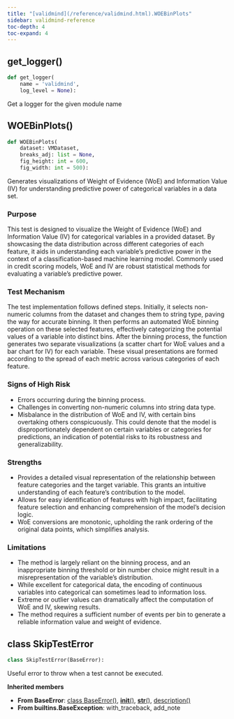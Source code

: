 ```yaml
---
title: "[validmind](/reference/validmind.html).WOEBinPlots"
sidebar: validmind-reference
toc-depth: 4
toc-expand: 4
---
```


## get_logger<span class='muted'>()</span>

<!-- module.qmd.jinja2 - module level function alias -->

```python
def get_logger(
    name = 'validmind',
    log_level = None):
```

Get a logger for the given module name

## WOEBinPlots[()]{.muted}

<!-- function.qmd.jinja2 - function signature -->

```python
def WOEBinPlots(
    dataset: VMDataset,
    breaks_adj: list = None,
    fig_height: int = 600,
    fig_width: int = 500):
```

Generates visualizations of Weight of Evidence (WoE) and Information Value (IV) for understanding predictive power of categorical variables in a data set.

### Purpose

This test is designed to visualize the Weight of Evidence (WoE) and Information Value (IV) for categorical variables in a provided dataset. By showcasing the data distribution across different categories of each feature, it aids in understanding each variable's predictive power in the context of a classification-based machine learning model. Commonly used in credit scoring models, WoE and IV are robust statistical methods for evaluating a variable's predictive power.

### Test Mechanism

The test implementation follows defined steps. Initially, it selects non-numeric columns from the dataset and changes them to string type, paving the way for accurate binning. It then performs an automated WoE binning operation on these selected features, effectively categorizing the potential values of a variable into distinct bins. After the binning process, the function generates two separate visualizations (a scatter chart for WoE values and a bar chart for IV) for each variable. These visual presentations are formed according to the spread of each metric across various categories of each feature.

### Signs of High Risk

- Errors occurring during the binning process.
- Challenges in converting non-numeric columns into string data type.
- Misbalance in the distribution of WoE and IV, with certain bins overtaking others conspicuously. This could denote that the model is disproportionately dependent on certain variables or categories for predictions, an indication of potential risks to its robustness and generalizability.

### Strengths

- Provides a detailed visual representation of the relationship between feature categories and the target variable. This grants an intuitive understanding of each feature's contribution to the model.
- Allows for easy identification of features with high impact, facilitating feature selection and enhancing comprehension of the model's decision logic.
- WoE conversions are monotonic, upholding the rank ordering of the original data points, which simplifies analysis.

### Limitations

- The method is largely reliant on the binning process, and an inappropriate binning threshold or bin number choice might result in a misrepresentation of the variable's distribution.
- While excellent for categorical data, the encoding of continuous variables into categorical can sometimes lead to information loss.
- Extreme or outlier values can dramatically affect the computation of WoE and IV, skewing results.
- The method requires a sufficient number of events per bin to generate a reliable information value and weight of evidence.

## [class]{.muted} SkipTestError

<!-- class.qmd.jinja2 - class definition -->

```python
class SkipTestError(BaseError):
```

Useful error to throw when a test cannot be executed.

**Inherited members**

- **From BaseError**: [class BaseError[()]{.muted}](#class-baseerror), [__init__[()]{.muted}](#__init__), [__str__[()]{.muted}](#__str__), [description[()]{.muted}](#description)
- **From builtins.BaseException**: with_traceback, add_note
